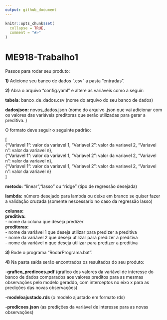 ---
output: github_document
---

<!-- README.md is generated from README.Rmd. Please edit that file -->

```{r, include = FALSE}
knitr::opts_chunk$set(
  collapse = TRUE,
  comment = "#>"
)
```

# ME918-Trabalho1


Passos para rodar seu produto:

**1)** Adicione seu banco de dados ".csv" a pasta "entradas".

**2)** Abra o arquivo "config.yaml" e altere as variáveis como a seguir:

**tabela:** banco_de_dados.csv (nome do arquivo do seu banco de dados)

**dadosjson:** novos_dados.json (nome do arquivo .json que vai adicionar com os valores das variáveis preditoras que serão utilizadas para gerar a preditiva. )

O formato deve seguir o seguinte padrão:

[<br>
{"Variavel 1": valor da variavel 1, "Variavel 2": valor da variavel 2, "Variavel n": valor da variavel n},<br>
  {"Variavel 1": valor da variavel 1, "Variavel 2": valor da variavel 2, "Variavel n": valor da variavel n},<br>
  {"Variavel 1": valor da variavel 1, "Variavel 2": valor da variavel 2, "Variavel n": valor da variavel n}<br>
]<br>

**metodo:** "linear","lasso" ou "ridge" (tipo de regressão desejada)

**lambda:** número desejado para lambda ou deixe em branco se quiser fazer a validação cruzada
(somente nescessario no caso da regressão lasso)

**colunas:**<br>
  **preditiva:** <br>
   - nome da coluna que deseja predizer <br>
  **preditoras:** <br>
   - nome da variável 1 que deseja utilizar para predizer a preditiva <br>
   - nome da variável 2 que deseja utilizar para predizer a preditiva <br>
   - nome da variável n que deseja utilizar para predizer a preditiva <br>
   
**3)** Rode o programa "RodarPrograma.bat". 

**4)** Na pasta saída serão encontrados os resultados do seu produto:

-**grafico_predicoes.pdf** (gráfico dos valores da variável de interesse do banco de dados comparados aos valores preditos para as mesmas observações pelo modelo geraddo, com interceptos no eixo x para as predições das novas observações)

-**modeloajustado.rds** (o modelo ajustado em formato rds)

-**predicoes.json** (as predições da variável de interesse para as novas observações)
